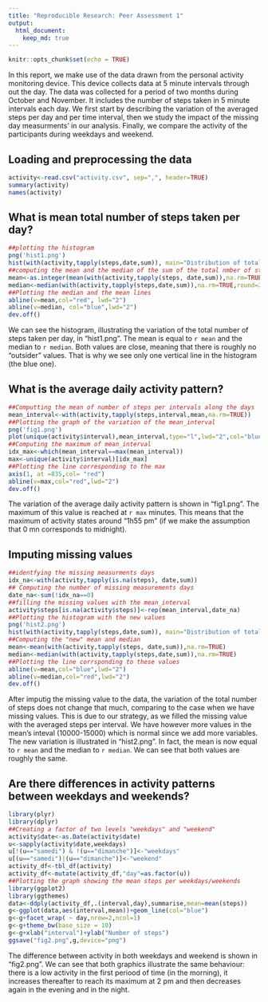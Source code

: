 ```yaml
---
title: "Reproducible Research: Peer Assessment 1"
output: 
  html_document:
    keep_md: true
---
```

```r
knitr::opts_chunk$set(echo = TRUE)
```

In this report, we make use of the data drawn from the personal activity monitoring device. This device collects data at 5 minute intervals through out the day. The data was  collected for a period of two months during October and November. It includes the number of steps taken in 5 minute intervals each day. We first start by describing the variation of the averaged steps per day and per time interval, then we study the impact of the missing day measurments' in our analysis. Finally, we compare the activity of the participants during weekdays and weekend.

## Loading and preprocessing the data

```r
activity<-read.csv("activity.csv", sep=",", header=TRUE)
summary(activity)
names(activity)
```


## What is mean total number of steps taken per day?

```r
##plotting the histogram
png('hist1.png')
hist(with(activity,tapply(steps,date,sum)), main="Distribution of total number of activities per day",xlab="interval of steps", col="purple")
##computing the mean and the median of the sum of the total nmber of steps per ##day
mean<-as.integer(mean(with(activity,tapply(steps, date,sum)),na.rm=TRUE))
median<-median(with(activity,tapply(steps,date,sum)),na.rm=TRUE,round=2)
##Plotting the median and the mean lines
abline(v=mean,col="red", lwd="2")
abline(v=median, col="blue",lwd="2")
dev.off()
```

We can see the histogram, illustrating the variation of the total number of steps taken per day, in "hist1.png". The mean is equal to `r mean` and the median to `r median`. Both values are close, meaning that there is roughly no
"outsider" values. That is why we see only one vertical line in the histogram
(the blue one).

## What is the average daily activity pattern?

```r
##Computting the mean of number of steps per intervals along the days
mean_interval<-with(activity,tapply(steps,interval,mean,na.rm=TRUE))
##Plotting the graph of the variation of the mean_interval
png('fig1.png')
plot(unique(activity$interval),mean_interval,type="l",lwd="2",col="blue")
##Computing the maximum of mean_interval
idx_max<-which(mean_interval==max(mean_interval))
max<-unique(activity$interval)[idx_max]
##Plotting the line corresponding to the max
axis(1, at =835,col= "red")
abline(v=max,col="red",lwd="2")
dev.off()

```

The variation of the average daily activity pattern is shown in 
"fig1.png". The maximum of this value is reached at `r max` minutes. This
means that the maximum of activity states around "1h55 pm" (if we make the
assumption that 0 mn corresponds to midnight).

## Imputing missing values

```r
##identfying the missing measurments days
idx_na<-with(activity,tapply(is.na(steps), date,sum))
## Computing the number of missing measurements days
date_na<-sum(!idx_na==0)
##filling the missing values with the mean_interval
activity$steps[is.na(activity$steps)]<-rep(mean_interval,date_na)
##Plotting the histogram with the new values
png('hist2.png')
hist(with(activity,tapply(steps,date,sum)), main="Distribution of total number of activities per day",xlab="interval of steps", col="purple")
##Computing the "new" mean and median
mean<-mean(with(activity,tapply(steps, date,sum)),na.rm=TRUE)
median<-median(with(activity,tapply(steps,date,sum)),na.rm=TRUE)
##Plotting the line corrsponding to these values
abline(v=mean,col="blue",lwd="2")
abline(v=median,col="red",lwd="2")
dev.off()
```

After imputig the missing value to the data, the variation of the total number
of steps does not change that much, comparing to the case when we have missing values. This is due to our strategy, as we filled the missing value with the
averaged steps per interval. We have however more values in the mean's inteval (10000-15000) which is normal since we add more variables.
The new variation is illustrated in "hist2.png". In fact, the mean is now equal to `r mean` and the median to `r median`. We can see that both values are roughly the same.

## Are there differences in activity patterns between weekdays and weekends?

```r
library(plyr)
library(dplyr)
##Creating a factor of two levels "weekdays" and "weekend"
activity$date<-as.Date(activity$date)
u<-sapply(activity$date,weekdays)
u[!(u=="samedi") & !(u=="dimanche")]<-"weekdays"
u[(u=="samedi")|(u=="dimanche")]<-"weekend"
activity_df<-tbl_df(activity)
activity_df<-mutate(activity_df,"day"=as.factor(u))
##Plotting the graph showing the mean steps per weekdays/weekends
library(ggplot2)
library(ggthemes)
data<-ddply(activity_df,.(interval,day),summarise,mean=mean(steps))
g<-ggplot(data,aes(interval,mean))+geom_line(col="blue")
g<-g+facet_wrap( ~ day,nrow=2,ncol=1)
g<-g+theme_bw(base_size = 10)
g<-g+xlab("interval")+ylab("Number of steps")
ggsave("fig2.png",g,device="png")

```

The difference between activity in both weekdays and weekend is shown in "fig2.png". We can see that both graphics illustrate the same behaviour:
there is a low activity in the first periood of time (in the morning), it increases thereafter to reach its maximum at 2 pm and then decreases again in the evening and in the night.